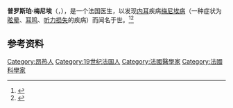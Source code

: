 

{{Infobox scientist
| name              = 普罗斯珀·梅尼埃
| native_name       = Prosper Menière
| native_name_lang  = fre
| image             = Prosper Meniere 2.jpg
| image_size        = 
| image_upright     = 
| alt               = 
| caption           = 
| birth_date        = {{Birth date|1799|6|18}}
| birth_place       = 法国[[昂热|昂热]]
| death_date        = {{Death date and age|1862|2|7|1799|6|18}}
| death_place       = 法国[[巴黎|巴黎]]
| other_names       = 
| pronounce         =
| residence         = 
| citizenship       = 法国
| nationality       = 
| permanent_residency =
| fields            = 医学
| workplaces        = 
| patrons           = 
| education         = 
| alma_mater        = 
| known_for         = [[梅尼埃病|梅尼埃病]]
| awards            = 
| spouse            = <!--(or | spouses = )-->
| partner           = <!--(or | partners = )-->
| children          = 
| footnotes         = 
}}

'''普罗斯珀·梅尼埃'''（{{lang-fr|'''Prosper Menière'''}}，{{bd|1799年|6月18日|1862年|2月7日|catIdx=Menière}}），是一个法国医生，以发现[[内耳|内耳]]疾病[[梅尼埃病|梅尼埃病]]（一种症状为[[眩晕_(医学)|眩晕]]、[[耳鸣|耳鸣]]、[[听觉障碍|听力损失]]的疾病）而闻名于世。<ref name=Har2014>{{cite journal |vauthors=Harcourt J, Barraclough K, Bronstein AM |title=Meniere's disease |journal=BMJ (Clinical Research Ed.) |volume=349 |issue= |pages=g6544 |year=2014 |pmid=25391837 |doi= 10.1136/bmj.g6544|url=}}</ref><ref>{{cite journal |last1=Menière |first1=P |title=Congestions cerebrales apoplectiformes |journal=Gaz Md Paris |date=1861 |volume=16 |page=55}}</ref>

==参考资料==
{{Reflist}}

{{Authority control}}

{{DEFAULTSORT:Meniere, Prosper}}
[[Category:昂热人|Category:昂热人]]
[[Category:19世纪法国人|Category:19世纪法国人]]
[[Category:法國醫學家|Category:法國醫學家]]
[[Category:法國科學家|Category:法國科學家]]